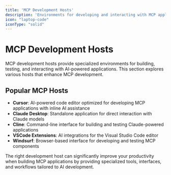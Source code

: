 ```yaml
---
title: 'MCP Development Hosts'
description: 'Environments for developing and interacting with MCP applications'
icon: "laptop-code"
iconType: "solid"
---
```


# <Icon icon="laptop-code" iconType="solid" color="#3B82F6" /> MCP Development Hosts

MCP development hosts provide specialized environments for building, testing, and interacting with AI-powered applications. This section explores various hosts that enhance MCP development.

## <Icon icon="star" iconType="solid" /> Popular MCP Hosts

- <Icon icon="keyboard" iconType="solid" /> **Cursor**: AI-powered code editor optimized for developing MCP applications with inline AI assistance
- <Icon icon="desktop" iconType="solid" /> **Claude Desktop**: Standalone application for direct interaction with Claude models
- <Icon icon="terminal" iconType="solid" /> **Cline**: Command-line interface for building and testing Claude-powered applications
- <Icon icon="puzzle-piece" iconType="solid" /> **VSCode Extensions**: AI integrations for the Visual Studio Code editor
- <Icon icon="wind" iconType="solid" /> **Windsurf**: Browser-based interface for developing and testing MCP components

The right development host can significantly improve your productivity when building MCP applications by providing specialized tools, interfaces, and workflows tailored to AI development. 